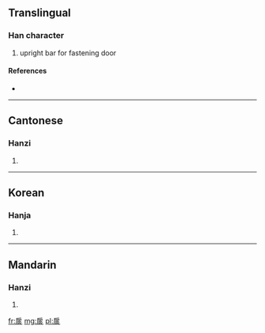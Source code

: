 ==Translingual==

===Han character===
{{Han char|rn=63|rad=戶|as=08|sn=12|four=3028<sub>9</sub>|canj=竹尸火火 (HSFF), 戈尸火火 (ISFF)}}

# upright bar for fastening door

====References====
* {{Han ref|kx=0416.200|dkj=11751|dj=0761.240|hdz=32264.100|uh=624A|ud=25162|bh=D951|bd=55633}}

----

==Cantonese==

===Hanzi===
{{yue-hanzi|jyut=|y=yim5}}

# {{defn|Cantonese|sort=戶08}}

----

==Korean==

===Hanja===
{{ko-hanja|hangeul=염|eumhun=|rv=yeom|mr=yŏm|y=yem}}

# {{defn|Korean|sort=戶08}}

----

==Mandarin==

===Hanzi===
{{cmn-hanzi|pin=[[yǎn]] ([[yan3]])|wg=yen<sup>3</sup>}}

# {{defn|Mandarin|sort=戶08}}

[[fr:扊]]
[[mg:扊]]
[[pl:扊]]